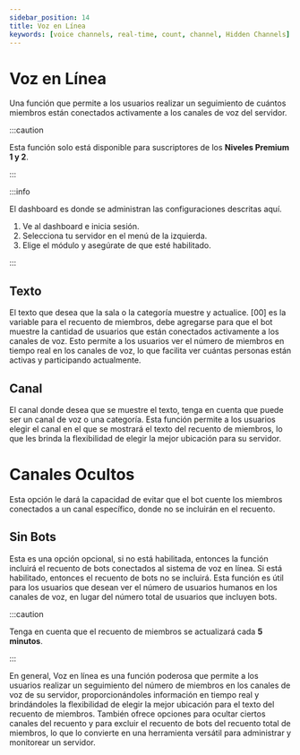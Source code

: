 ```yaml
---
sidebar_position: 14
title: Voz en Línea
keywords: [voice channels, real-time, count, channel, Hidden Channels]
---
```


# Voz en Línea

Una función que permite a los usuarios realizar un seguimiento de cuántos miembros están conectados activamente a los canales de voz del servidor.

:::caution

Esta función solo está disponible para suscriptores de los **Niveles Premium 1 y 2**.

:::

:::info

El dashboard es donde se administran las configuraciones descritas aquí.

1. Ve al dashboard e inicia sesión.
2. Selecciona tu servidor en el menú de la izquierda.
3. Elige el módulo y asegúrate de que esté habilitado.

:::

## Texto

El texto que desea que la sala o la categoría muestre y actualice. [00] es la variable para el recuento de miembros, debe agregarse para que el bot muestre la cantidad de usuarios que están conectados activamente a los canales de voz. Esto permite a los usuarios ver el número de miembros en tiempo real en los canales de voz, lo que facilita ver cuántas personas están activas y participando actualmente.

## Canal

El canal donde desea que se muestre el texto, tenga en cuenta que puede ser un canal de voz o una categoría. Esta función permite a los usuarios elegir el canal en el que se mostrará el texto del recuento de miembros, lo que les brinda la flexibilidad de elegir la mejor ubicación para su servidor.

# Canales Ocultos

Esta opción le dará la capacidad de evitar que el bot cuente los miembros conectados a un canal específico, donde no se incluirán en el recuento.

## Sin Bots

Esta es una opción opcional, si no está habilitada, entonces la función incluirá el recuento de bots conectados al sistema de voz en línea. Si está habilitado, entonces el recuento de bots no se incluirá. Esta función es útil para los usuarios que desean ver el número de usuarios humanos en los canales de voz, en lugar del número total de usuarios que incluyen bots.

:::caution

Tenga en cuenta que el recuento de miembros se actualizará cada **5 minutos**.

:::

En general, Voz en línea es una función poderosa que permite a los usuarios realizar un seguimiento del número de miembros en los canales de voz de su servidor, proporcionándoles información en tiempo real y brindándoles la flexibilidad de elegir la mejor ubicación para el texto del recuento de miembros. También ofrece opciones para ocultar ciertos canales del recuento y para excluir el recuento de bots del recuento total de miembros, lo que lo convierte en una herramienta versátil para administrar y monitorear un servidor.
